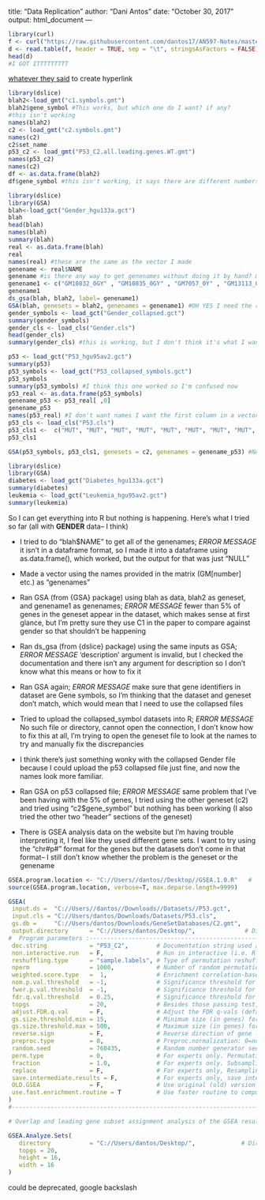 
title: "Data Replication"
author: "Dani Antos"
date: "October 30, 2017"
output: html_document
---
```r
library(curl)
f <- curl("https://raw.githubusercontent.com/dantos17/AN597-Notes/master/Gender.txt")
d <- read.table(f, header = TRUE, sep = "\t", stringsAsFactors = FALSE)
head(d)
#I GOT ITTTTTTTTT
```
[whatever they said](http://...link) to create hyperlink

```r
library(dslice)
blah2<-load_gmt("c1.symbols.gmt")
blah2$gene_symbol #This works, but which one do I want? if any?
#this isn't working
names(blah2)
c2 <- load_gmt("c2.symbols.gmt")
names(c2)
c2$set_name
p53_c2 <- load_gmt("P53_C2.all.leading.genes.WT.gmt")
names(p53_c2)
names(c2)
df <- as.data.frame(blah2)
df$gene_symbol #this isn't working, it says there are different numbers of rows so I can't make a dataframe

```


```r
library(dslice)
library(GSA)
blah<-load_gct("Gender_hgu133a.gct")
blah
head(blah)
names(blah)
summary(blah)
real <- as.data.frame(blah)
real
names(real) #these are the same as the vector I made
genename <- real$NAME
genename #is there any way to get genenames without doing it by hand? maybe that's why I need the real one instead of the collapsed version # okay I'm doing it by hand fml
genename1 <- c("GM10832_0GY" , "GM10835_0GY" , "GM7057_0Y" , "GM13113_0GY" , "GM10860_0GY", "GM03187_0GY", "GM08390_0GY",  "GM09585_0GY", "GM09583_0GY", "GM00736_0GY", "GM03189_0GY", "GM09586_0GY", "GM0836_0GY", "GM13819_0GY", "GM00718_0GY", "NML37_0GY", "NML47_0GY", "NML50_0GY", "GM10833_0GY", "GM6990_0GY", "GM10834_0GY", "GM10861_0GY", "BR51_0GY", "BR258_0GY", "GM03188_0GY", "GM08388_0GY", "GM09579_0GY", "GM01526_0GY", "GM015785_0GY", "GM015786_0GY", "GM01525_0GY", "GM00719_0GY")
genename1
ds_gsa(blah, blah2, label= genename1)
GSA(blah, genesets = blah2, genenames = genename1) #OH YES I need the right geneset to compare against the dataset
gender_symbols <- load_gct("Gender_collapsed.gct")
summary(gender_symbols)
gender_cls <- load_cls("Gender.cls")
head(gender_cls)
summary(gender_cls) #this is working, but I don't think it's what I want...I think this is just a list of the males and females in the study

```

```r
p53 <- load_gct("P53_hgu95av2.gct")
summary(p53)
p53_symbols <- load_gct("P53_collapsed_symbols.gct")
p53_symbols
summary(p53_symbols) #I think this one worked so I'm confused now
p53_real <- as.data.frame(p53_symbols)
genename_p53 <- p53_real[ ,0]
genename_p53
names(p53_real) #I don't want names I want the first column in a vector
p53_cls <- load_cls("P53.cls")
p53_cls1 <-  c("MUT", "MUT", "MUT", "MUT", "MUT", "MUT", "MUT", "MUT", "MUT", "MUT", "MUT", "MUT", "MUT", "MUT", "MUT", "MUT", "MUT", "MUT", "MUT", "MUT", "MUT", "MUT", "MUT", "MUT", "MUT", "MUT", "MUT", "MUT", "MUT", "MUT", "MUT", "MUT", "MUT", "WT", "WT", "WT", "WT", "WT", "WT", "WT", "WT", "WT", "WT", "WT", "WT", "WT", "WT", "WT", "WT", "WT")
p53_cls1

GSA(p53_symbols, p53_cls1, genesets = c2, genenames = genename_p53) #NAMES ARE CELL LINES not genes
```


```r
library(dslice)
library(GSA)
diabetes <- load_gct("Diabetes_hgu133a.gct")
summary(diabetes)
leukemia <- load_gct("Leukemia_hgu95av2.gct")
summary(leukemia)
```
So I can get everything into R but nothing is happening. Here's what I tried so far (all with **GENDER** data-- I think)

- I tried to do "blah$NAME" to get all of the genenames; *ERROR MESSAGE* it isn't in a dataframe format, so I made it into a dataframe using as.data.frame(), which worked, but the output for that was just "NULL"

- Made a vector using the names provided in the matrix (GM[number] etc.) as "genenames"

- Ran GSA (from {GSA} package) using blah as data, blah2 as geneset, and genename1 as genenames; *ERROR MESSAGE* fewer than 5% of genes in the geneset appear in the dataset, which makes sense at first glance, but I'm pretty sure they use C1 in the paper to compare against gender so that shouldn't be happening

- Ran ds_gsa (from {dslice} package) using the same inputs as GSA; *ERROR MESSAGE* 'description' argument is invalid, but I checked the documentation and there isn't any argument for description so I don't know what this means or how to fix it

- Ran GSA again; *ERROR MESSAGE* make sure that gene identifiers in dataset are Gene symbols, so I'm thinking that the dataset and geneset don't match, which would mean that I need to use the collapsed files

- Tried to upload the collapsed_symbol datasets into R; *ERROR MESSAGE* No such file or directory, cannot open the connection, I don't know how to fix this at all, I'm trying to open the geneset file to look at the names to try and manually fix the discrepancies

- I think there's just something wonky with the collapsed Gender file because I could upload the p53 collapsed file just fine, and now the names look more familiar. 

- Ran GSA on p53 collapsed file; *ERROR MESSAGE* same problem that I've been having with the 5% of genes, I tried using the other geneset (c2) and tried using "c2$gene_symbol" but nothing has been working (I also tried the other two "header" sections of the geneset)

- There is GSEA analysis data on the website but I'm having trouble interpreting it, I feel like they used different gene sets. I want to try using the "chr#p#" format for the genes but the datasets don't come in that format-- I still don't know whether the problem is the geneset or the genename


```r
GSEA.program.location <- "C://Users//dantos//Desktop//GSEA.1.0.R"   #  R source program (change pathname to the rigth location in local machine)
source(GSEA.program.location, verbose=T, max.deparse.length=9999)

GSEA(                                                                     # Input/Output Files :-------------------------------------------
 input.ds =  "C://Users//dantos//Downloads//Datasets//P53.gct",                 # Input gene expression Affy dataset file in RES or GCT format
 input.cls = "C://Users/dantos/Downloads/Datasets/P53.cls",                 # Input class vector (phenotype) file in CLS format
 gs.db =     "C://Users/dantos/Downloads/GeneSetDatabases/C2.gmt",          # Gene set database in GMT format
 output.directory      = "C://Users/dantos/Desktop/",              # Directory where to store output and results (default: "")
#  Program parameters :-------------------------------------------------------------------------------------------------------------------------
 doc.string            = "P53_C2",        # Documentation string used as a prefix to name result files (default: "GSEA.analysis")
 non.interactive.run   = F,               # Run in interactive (i.e. R GUI) or batch (R command line) mode (default: F)
 reshuffling.type      = "sample.labels", # Type of permutation reshuffling: "sample.labels" or "gene.labels" (default: "sample.labels" 
 nperm                 = 1000,            # Number of random permutations (default: 1000)
 weighted.score.type   =  1,              # Enrichment correlation-based weighting: 0=no weight (KS), 1= weigthed, 2 = over-weigthed (default: 1)
 nom.p.val.threshold   = -1,              # Significance threshold for nominal p-vals for gene sets (default: -1, no thres)
 fwer.p.val.threshold  = -1,              # Significance threshold for FWER p-vals for gene sets (default: -1, no thres)
 fdr.q.val.threshold   = 0.25,            # Significance threshold for FDR q-vals for gene sets (default: 0.25)
 topgs                 = 20,              # Besides those passing test, number of top scoring gene sets used for detailed reports (default: 10)
 adjust.FDR.q.val      = F,               # Adjust the FDR q-vals (default: F)
 gs.size.threshold.min = 15,              # Minimum size (in genes) for database gene sets to be considered (default: 25)
 gs.size.threshold.max = 500,             # Maximum size (in genes) for database gene sets to be considered (default: 500)
 reverse.sign          = F,               # Reverse direction of gene list (pos. enrichment becomes negative, etc.) (default: F)
 preproc.type          = 0,               # Preproc.normalization: 0=none, 1=col(z-score)., 2=col(rank) and row(z-score)., 3=col(rank). (def: 0)
 random.seed           = 760435,          # Random number generator seed. (default: 123456)
 perm.type             = 0,               # For experts only. Permutation type: 0 = unbalanced, 1 = balanced (default: 0)
 fraction              = 1.0,             # For experts only. Subsampling fraction. Set to 1.0 (no resampling) (default: 1.0)
 replace               = F,               # For experts only, Resampling mode (replacement or not replacement) (default: F)
 save.intermediate.results = F,           # For experts only, save intermediate results (e.g. matrix of random perm. scores) (default: F)
 OLD.GSEA              = F,               # Use original (old) version of GSEA (default: F)
 use.fast.enrichment.routine = T          # Use faster routine to compute enrichment for random permutations (default: T)
)
#--------------------------------------------------------------------------------------------------------------------------------------------------

# Overlap and leading gene subset assignment analysis of the GSEA results

GSEA.Analyze.Sets(
   directory           = "C://Users/dantos/Desktop/",             # Directory where to store output and results (default: "")
   topgs = 20,                                                           # number of top scoring gene sets used for analysis
   height = 16,
   width = 16
)
```
could be deprecated, google backslash
